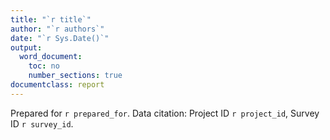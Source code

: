 ```yaml
---
title: "`r title`"
author: "`r authors`"
date: "`r Sys.Date()`"
output: 
  word_document:
    toc: no
    number_sections: true
documentclass: report
--- 
```


Prepared for `r prepared_for`.
Data citation: Project ID `r project_id`, Survey ID `r survey_id`.

\newpage

```{=latex}
\setcounter{tocdepth}{4}
\tableofcontents
```
